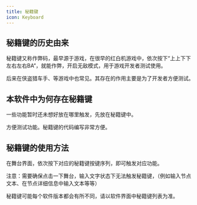 ```yaml
---
title: 秘籍键
icon: Keyboard
---
```


## 秘籍键的历史由来

秘籍键又称作弊码，最早源于游戏，在很早的红白机游戏中，依次按下“上上下下左右左右BA”，就能作弊，开启无敌模式，用于游戏开发者测试使用。

后来在侠盗猎车手、等游戏中也常见。其存在的作用主要是为了开发者方便测试。

## 本软件中为何存在秘籍键

一些功能暂时还未想好放在哪里触发，先放在秘籍键中。

方便测试功能。秘籍键的代码编写非常方便。

## 秘籍键的使用方法

在舞台界面，依次按下对应的秘籍键按键序列，即可触发对应功能。

注意：需要确保点击一下舞台，输入文字状态下无法触发秘籍键，（例如输入节点文本、在节点详细信息中输入文本等等）

秘籍键可能每个软件版本都会有所不同，请以软件界面中秘籍键列表为准。
